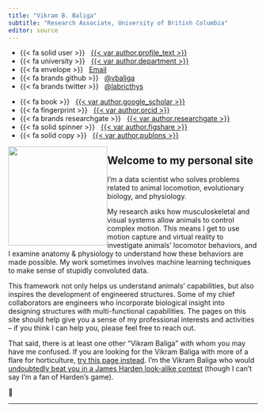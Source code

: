 ```yaml
---
title: "Vikram B. Baliga"
subtitle: "Research Associate, University of British Columbia"
editor: source
---
```


::: {.grid .course-details .course-details-smaller}
::: {.g-col-6 .g-col-md-3}
-   {{< fa solid user >}}  
    [{{< var author.profile_text >}}](%7B%7B%3C%20var%20author.department_profile_url%20%3E%7D%7D)
-   {{< fa university >}}  
    [{{< var author.department >}}](%7B%7B%3C%20var%20author.department_url%20%3E%7D%7D)
-   {{< fa envelope >}}   <a href="mailto:{{< var author.email >}}">Email</a>
-   {{< fa brands github >}}  
    [\@vbaliga](%7B%7B%3C%20var%20author.github_url%20%3E%7D%7D)
-   {{< fa brands twitter >}}  
    [\@labricthys](https://www.twitter.com/%7B%7B%3C%20var%20author.twitter%20%3E%7D%7D)
:::

::: {.g-col-6 .g-col-md-3}
-   {{< fa book >}}  
    [{{< var author.google_scholar >}}](%7B%7B%3C%20var%20author.google_scholar_url%20%3E%7D%7D)
-   {{< fa fingerprint >}}  
    [{{< var author.orcid >}}](%7B%7B%3C%20var%20author.orcid_url%20%3E%7D%7D)
-   {{< fa brands researchgate >}}  
    [{{< var author.researchgate >}}](%7B%7B%3C%20var%20author.researchgate_url%20%3E%7D%7D)
-   {{< fa solid spinner >}}  
    [{{< var author.figshare >}}](%7B%7B%3C%20var%20author.figshare_url%20%3E%7D%7D)
-   {{< fa solid copy >}}  
    [{{< var author.publons >}}](%7B%7B%3C%20var%20author.publons_url%20%3E%7D%7D)
:::
:::

![](images/vikram_baliga.jpg){fig-alt="Vikram B. Baliga" style="float:left;"
width="200"}

## Welcome to my personal site

I'm a data scientist who solves problems related to animal locomotion,
evolutionary biology, and physiology.

My research asks how musculoskeletal and visual systems allow animals to control
complex motion. This means I get to use motion capture and virtual reality to
investigate animals' locomotor behaviors, and I examine anatomy & physiology to
understand how these behaviors are made possible. My work sometimes involves
machine learning techniques to make sense of stupidly convoluted data.

This framework not only helps us understand animals' capabilities, but also
inspires the development of engineered structures. Some of my chief
collaborators are engineers who incorporate biological insight into designing
structures with multi-functional capabilities. The pages on this site should
help give you a sense of my professional interests and activities -- if you
think I can help you, please feel free to reach out.

That said, there is at least one other "Vikram Baliga" with whom you may have me
confused. If you are looking for the Vikram Baliga with more of a flare for
horticulture, [try this page
instead](https://www.podchaser.com/creators/vikram-baliga-107a4YrAy8). I'm the
Vikram Baliga who would [undoubtedly beat you in a James Harden look-alike
contest](/images/James-Harden.jpg) (though I can't say I'm a fan of Harden's
game).

🐢

--------------------------------------------------------------------------------
